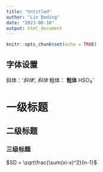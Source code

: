 ```yaml
---
title: "Untitled"
author: "Lin Boding"
date: "2023-06-16"
output: html_document
---
```


```r
knitr::opts_chunk$set(echo = TRUE)
```

## 字体设置
斜体：'*斜体*', *斜体*
粗体： **粗体**
HSO~4~^-^

# 一级标题
## 二级标题
### 三级标题

$SD = \sqrt\frac{\sum(xi-x)^2}{n-1}$